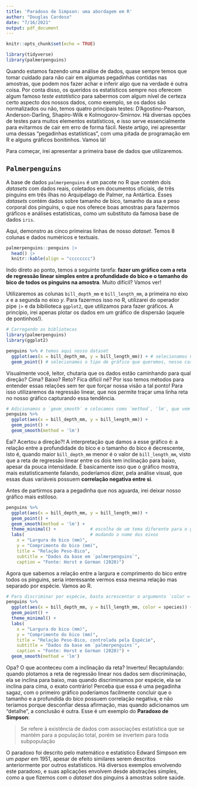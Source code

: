 ```yaml
---
title: 'Paradoxo de Simpson: uma abordagem em R'
author: "Douglas Cardoso"
date: "7/16/2021"
output: pdf_document
---
```


```r
knitr::opts_chunk$set(echo = TRUE)

library(tidyverse)
library(palmerpenguins)
```

Quando estamos fazendo uma análise de dados, quase sempre temos que tomar cuidado para não cair em algumas pegadinhas contidas nas amostras, que podem nos fazer achar e inferir algo que na verdade é outra coisa. Por conta disso, os queridos os estatísticos sempre nos oferecem algum famoso *teste estatístico* para sabermos com algum nível de certeza certo aspecto dos nossos dados, como exemplo, se os dados são normalizados ou não, temos quatro principais testes: D'Agostino-Pearson, Anderson-Darling, Shapiro-Wilk e Kolmogorov-Smirnov. Há diversas opções de testes para muitos elementos estatísticos, e isso serve essencialmente para evitarmos de cair em erro de forma fácil. Neste artigo, irei apresentar uma dessas "pegadinhas estatísticas", com uma pitada de programação em R e alguns gráficos bonitinhos. Vamos lá!

Para começar, irei apresentar a primeira base de dados que utilizaremos.

## `Palmerpenguins`

A base de dados `palmerpenguins` é um pacote no R que contém dois *datasets* com dados reais, coletados em documentos oficiais, de três pinguins em três ilhas no Arquipélago de Palmer, na Antártica. Esses *datasets* contém dados sobre tamanho de bico, tamanho da asa e peso corporal dos pinguins, o que nos oferece boas amostras para fazermos gráficos e análises estatísticas, como um substituto da famosa base de dados `iris`.

Aqui, demonstro as cinco primeiras linhas de nosso *dataset*. Temos 8 colunas e dados numéricos e textuais.

```r
palmerpenguins::penguins |>
  head() |>
  knitr::kable(align = "cccccccc")
```

Indo direto ao ponto, temos a seguinte tarefa: **fazer um gráfico com a reta de regressão linear simples entre a profundidade do bico e o tamanho do bico de todos os pinguins na amostra**. Muito difícil? Vamos ver!

Utilizaremos as colunas `bill_depth_mm` e `bill_length_mm`, a primeira no eixo $x$ e a segunda no eixo $y$. Para fazermos isso no R, utilizarei do operador pipe `|>` e da bibilioteca `ggplot2`, que utilizamos para fazer gráficos. A princípio, irei apenas plotar os dados em um gráfico de dispersão (aquele de pontinhos!).

```r

# Carregando as bibliotecas
library(palmerpenguins)
library(ggplot2)

penguins %>% # temos aqui nosso dataset
  ggplot(aes(x = bill_depth_mm, y = bill_length_mm)) + # selecionamos nossos eixos x e y 
  geom_point() # selecionamos o tipo de gráfico que queremos, nesse caso, "de pontos", dispersão
```
Visualmente você, leitor, chutaria que os dados estão caminhando para qual direção? Cima? Baixo? Reto? Fica difícil né? Por isso temos métodos para entender essas relações sem ter que forçar nossa visão a tal ponto! Para isso utilizaremos da regressão linear, que nos permite traçar uma linha reta no nosso gráfico capturando essa tendência.

```r
# Adicionamos o `geom_smooth` e colocamos como `method`, 'lm', que vem de 'linear model'
penguins %>% 
  ggplot(aes(x = bill_depth_mm, y = bill_length_mm)) + 
  geom_point() +
  geom_smooth(method = 'lm')
```

Eaí? Acertou a direção?! A interpretação que damos a esse gráfico é: a relação entre a profundidade do bico e o tamanho do bico é decrescente, isto é, quando maior `bill_depth_mm` menor é o valor de `bill_length_mm`, visto que a reta de regressão linear entre os dois tem inclinação para baixo, apesar da pouca intensidade. É basicamente isso que o gráfico mostra, mais estatisticamente falando, poderíamos dizer, pela análise visual, que essas duas variáveis possuem **correlação negativa entre si**. 

Antes de partirmos para a pegadinha que nos aguarda, irei deixar nosso gráfico mais estiloso.


```r

penguins %>%
  ggplot(aes(x = bill_depth_mm, y = bill_length_mm)) + 
  geom_point() +
  geom_smooth(method = 'lm') +
  theme_minimal() +             # escolha de um tema diferente para o gráfico
  labs(                         # mudando o nome dos eixos
    x = "Largura do bico (mm)",
    y = "Comprimento do bico (mm)",
    title = "Relação Peso-Bico",
    subtitle = "Dados da base em `palmerpenguins`",
    caption = "Fonte: Horst e Gorman (2020)")
```


Agora que sabemos a relação entre a largura e comprimento do bico entre todos os pinguins, seria interessante vermos essa mesma relação mas separado por espécie. Vamos ao R.

```r

# Para discriminar por espécie, basta acrescentar o argumento `color = species` 
penguins %>%
  ggplot(aes(x = bill_depth_mm, y = bill_length_mm, color = species)) + 
  geom_point() +
  theme_minimal() + 
  labs(
    x = "Largura do bico (mm)",
    y = "Comprimento do bico (mm)",
    title = "Relação Peso-Bico, controlada pela Espécie",
    subtitle = "Dados da base em `palmerpenguins`",
    caption = "Fonte: Horst e Gorman (2020)") + 
  geom_smooth(method = 'lm')

```

Opa? O que aconteceu com a inclinação da reta? Inverteu! Recaptulando: quando plotamos a reta de regressão linear nos dados sem discriminação, ela se inclina para baixo, mas quando discriminamos por espécie, ela se inclina para cima, o exato contrário! Perceba que essa é uma pegadinha sagaz, com o primeiro gráfico poderíamos facilmente concluir que o tamanho e a profundida do bico possuem correlação negativa, e não teríamos porque desconfiar dessa afirmação, mas quando adicionamos um "detalhe", a conclusão é outra. Esse é um exemplo do **Paradoxo de Simpson**:

> Se refere à existência de dados com associações estatística que se mantém para a população total, porém se invertem para toda subpopulação 

O paradoxo foi descrito pelo matemático e estatístico Edward Simpson em um *paper* em 1951, apesar de efeito similares serem descritos anteriormente por outros estatísticos. Há diversos exemplos envolvendo este paradoxo, e  suas aplicações envolvem desde abstrações simples, como a que fizemos com o *dataset* dos pinguins à amostras sobre saúde.  